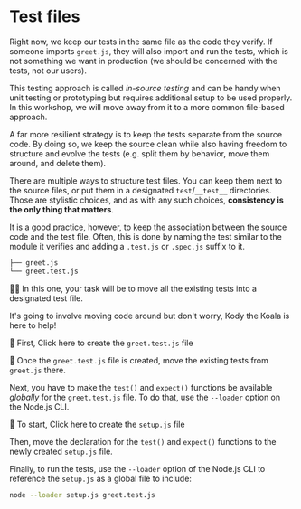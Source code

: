 # Test files

Right now, we keep our tests in the same file as the code they verify. If someone imports `greet.js`, they will also import and run the tests, which is not something we want in production (we should be concerned with the tests, not our users).

<callout-warning>This testing approach is called _in-source testing_ and can be handy when unit testing or prototyping but requires additional setup to be used properly. In this workshop, we will move away from it to a more common file-based approach.</callout-warning>

A far more resilient strategy is to keep the tests separate from the source code. By doing so, we keep the source clean while also having freedom to structure and evolve the tests (e.g. split them by behavior, move them around, and delete them).

There are multiple ways to structure test files. You can keep them next to the source files, or put them in a designated `test`/`__test__` directories. Those are stylistic choices, and as with any such choices, **consistency is the only thing that matters**.

It is a good practice, however, to keep the association between the source code and the test file. Often, this is done by naming the test similar to the module it verifies and adding a `.test.js` or `.spec.js` suffix to it.

```txt lines=2 nonumber
├── greet.js
└── greet.test.js
```

👨‍💼 In this one, your task will be to move all the existing tests into a designated test file.

It's going to involve moving code around but don't worry, Kody the Koala is here to help!

🐨 First, <InlineFile file="greet.test.js">Click here to create the `greet.test.js` file</InlineFile>

🐨 Once the `greet.test.js` file is created, move the existing tests from `greet.js` there.

Next, you have to make the `test()` and `expect()` functions be available _globally_ for the `greet.test.js` file. To do that, use the `--loader` option on the Node.js CLI.

🐨 To start, <InlineFile file="setup.js">Click here to create the `setup.js` file</InlineFile>

Then, move the declaration for the `test()` and `expect()` functions to the newly created `setup.js` file.

Finally, to run the tests, use the `--loader` option of the Node.js CLI to reference the `setup.js` as a global file to include:

```sh
node --loader setup.js greet.test.js
```
